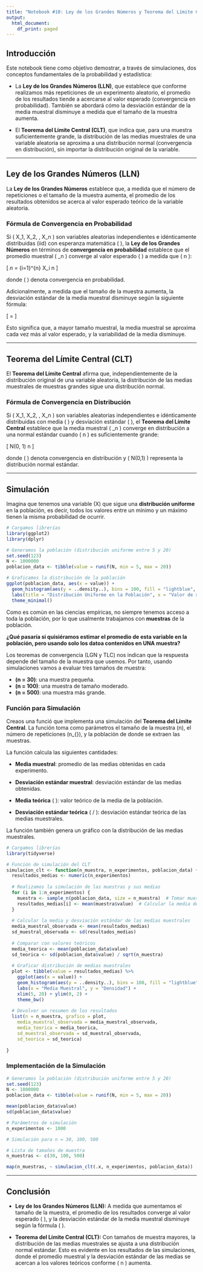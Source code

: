 ```yaml
---
title: "Notebook #10: Ley de los Grandes Números y Teorema del Límite Central"
output:
  html_document:
    df_print: paged
---
```



## Introducción

Este notebook tiene como objetivo demostrar, a través de simulaciones, dos conceptos fundamentales de la probabilidad y estadística:

- La **Ley de los Grandes Números (LLN)**, que establece que conforme realizamos más repeticiones de un experimento aleatorio, el promedio de los resultados tiende a acercarse al valor esperado (convergencia en probabilidad). También se abordará cómo la desviación estándar de la media muestral disminuye a medida que el tamaño de la muestra aumenta.
  
- El **Teorema del Límite Central (CLT)**, que indica que, para una muestra suficientemente grande, la distribución de las medias muestrales de una variable aleatoria se aproxima a una distribución normal (convergencia en distribución), sin importar la distribución original de la variable.

---

## Ley de los Grandes Números (LLN)

La **Ley de los Grandes Números** establece que, a medida que el número de repeticiones o el tamaño de la muestra aumenta, el promedio de los resultados obtenidos se acerca al valor esperado teórico de la variable aleatoria.

### Fórmula de Convergencia en Probabilidad

Si \( X_1, X_2, \dots, X_n \) son variables aleatorias independientes e idénticamente distribuidas (iid) con esperanza matemática \( \mu \), la **Ley de los Grandes Números** en términos de **convergencia en probabilidad** establece que el promedio muestral \( \overline{X}_n \) converge al valor esperado \( \mu \) a medida que \( n \to \infty \):

\[
\overline{X}_n = \frac{1}{n} \sum_{i=1}^{n} X_i \xrightarrow{p} \mu \quad \text{cuando} \quad n \to \infty
\]

donde \( \xrightarrow{p} \) denota convergencia en probabilidad.

Adicionalmente, a medida que el tamaño de la muestra aumenta, la desviación estándar de la media muestral disminuye según la siguiente fórmula:

\[
\text{Desviación estándar de la media} = \frac{\sigma}{\sqrt{n}}
\]

Esto significa que, a mayor tamaño muestral, la media muestral se aproxima cada vez más al valor esperado, y la variabilidad de la media disminuye.

---

## Teorema del Límite Central (CLT)

El **Teorema del Límite Central** afirma que, independientemente de la distribución original de una variable aleatoria, la distribución de las medias muestrales de muestras grandes sigue una distribución normal.

### Fórmula de Convergencia en Distribución

Si \( X_1, X_2, \dots, X_n \) son variables aleatorias independientes e idénticamente distribuidas con media \( \mu \) y desviación estándar \( \sigma \), el **Teorema del Límite Central** establece que la media muestral \( \overline{X}_n \) converge en distribución a una normal estándar cuando \( n \) es suficientemente grande:

\[
\frac{\overline{X}_n - \mu}{\frac{\sigma}{\sqrt{n}}} \xrightarrow{d} N(0, 1) \quad \text{cuando} \quad n \to \infty
\]

donde \( \xrightarrow{d} \) denota convergencia en distribución y \( N(0,1) \) representa la distribución normal estándar.


---

## Simulación

Imagina que tenemos una variable \(X\) que sigue una **distribución uniforme** en la población, es decir, todos los valores entre un mínimo y un máximo tienen la misma probabilidad de ocurrir. 

```r

# Cargamos librerías
library(ggplot2)
library(dplyr)

# Generamos la población (distribución uniforme entre 5 y 20)
set.seed(123)
N <- 1000000
poblacion_data <- tibble(value = runif(N, min = 5, max = 20))

# Graficamos la distribución de la población
ggplot(poblacion_data, aes(x = value)) +
  geom_histogram(aes(y = ..density..), bins = 100, fill = "lightblue", color = "black") +
  labs(title = "Distribución Uniforme en la Población", x = "Valor de x", y = "Densidad") +
  theme_minimal()

```

Como es común en las ciencias empíricas, no siempre tenemos acceso a toda la población, por lo que usalmente trabajamos con **muestras** de la población. 

**¿Qué pasaría si quisiéramos estimar el promedio de esta variable en la población, pero usando solo los datoa contenidos en UNA muestra?** 

Los teoremas de convergencia (LGN y TLC) nos indican que la respuesta depende del tamaño de la muestra que usemos. Por tanto, usando simulaciones vamos a evaluar tres tamaños de muestra:

- **\(n = 30\)**: una muestra pequeña.
- **\(n = 100\)**: una muestra de tamaño moderado.
- **\(n = 500\)**: una muestra más grande.


### Función para Simulación

Creaos una funció que implementa una simulación del **Teorema del Límite Central**. La función toma como parámetros el tamaño de la muestra \(n\), el número de repeticiones \(n_{\text{experimentos}}\), y la población de donde se extraen las muestras.

La función calcula las siguientes cantidades:

- **Media muestral**: promedio de las medias obtenidas en cada experimento.

- **Desviación estándar muestral**: desviación estándar de las medias obtenidas.

- **Media teórica** \( \mu \): valor teórico de la media de la población.

- **Desviación estándar teórica** \( \sigma / \sqrt{n} \): desviación estándar teórica de las medias muestrales.


La función también genera un gráfico con la distribución de las medias muestrales.

```r

# Cargamos librerías
library(tidyverse)

# Función de simulación del CLT
simulacion_clt <- function(n_muestra, n_experimentos, poblacion_data) {
  resultados_medias <- numeric(n_experimentos)
  
  # Realizamos la simulación de las muestras y sus medias
  for (i in 1:n_experimentos) {
    muestra <- sample_n(poblacion_data, size = n_muestra)  # Tomar muestra aleatoria
    resultados_medias[i] <- mean(muestra$value)  # Calcular la media de la muestra
  }
  
  # Calcular la media y desviación estándar de las medias muestrales
  media_muestral_observada <- mean(resultados_medias)
  sd_muestral_observada <- sd(resultados_medias)
  
  # Comparar con valores teóricos
  media_teorica <- mean(poblacion_data$value)
  sd_teorica <- sd(poblacion_data$value) / sqrt(n_muestra)
  
  # Graficar distribución de medias muestrales
  plot <- tibble(value = resultados_medias) %>%
    ggplot(aes(x = value)) +
    geom_histogram(aes(y = ..density..), bins = 100, fill = "lightblue", color = "black") +
    labs(x = "Media Muestral", y = "Densidad") +
    xlim(5, 20) + ylim(0, 2) +
    theme_bw()
  
  # Devolver un resumen de los resultados
  list(n = n_muestra, grafico = plot,
    media_muestral_observada = media_muestral_observada,
    media_teorica = media_teorica,
    sd_muestral_observada = sd_muestral_observada,
    sd_teorica = sd_teorica)
  
}

```

### Implementación de la Simulación

```r

# Generamos la población (distribución uniforme entre 5 y 20)
set.seed(123)
N <- 1000000
poblacion_data <- tibble(value = runif(N, min = 5, max = 20))

mean(poblacion_data$value)
sd(poblacion_data$value)

# Parámetros de simulación
n_experimentos <- 1000

# Simulación para n = 30, 100, 500

# Lista de tamaños de muestra
n_muestras <- c(30, 100, 500)

map(n_muestras, ~ simulacion_clt(.x, n_experimentos, poblacion_data))

```

---

## Conclusión

- **Ley de los Grandes Números (LLN):** A medida que aumentamos el tamaño de la muestra, el promedio de los resultados converge al valor esperado \( \mu \), y la desviación estándar de la media muestral disminuye según la fórmula \( \frac{\sigma}{\sqrt{n}} \).
  
- **Teorema del Límite Central (CLT):** Con tamaños de muestra mayores, la distribución de las medias muestrales se ajusta a una distribución normal estándar. Esto es evidente en los resultados de las simulaciones, donde el promedio muestral y la desviación estándar de las medias se acercan a los valores teóricos conforme \( n \) aumenta.


